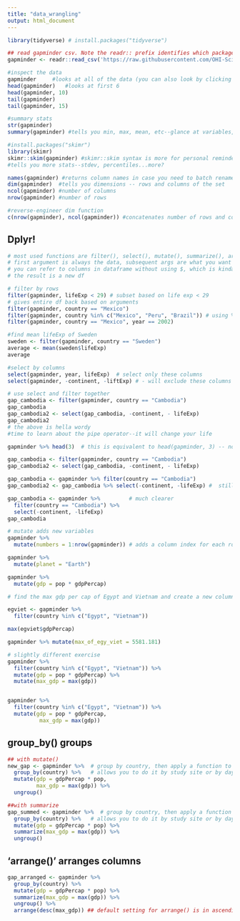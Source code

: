 ```yaml
---
title: "data_wrangling"
output: html_document
---
```


```r
library(tidyverse) # install.packages("tidyverse")
```

```r
## read gapminder csv. Note the readr:: prefix identifies which package it's in
gapminder <- readr::read_csv('https://raw.githubusercontent.com/OHI-Science/data-science-training/master/data/gapminder.csv')

#inspect the data
gapminder     #looks at all of the data (you can also look by clicking in global envt)
head(gapminder)   #looks at first 6
head(gapminder, 10)
tail(gapminder)
tail(gapminder, 15)

#summary stats
str(gapminder)
summary(gapminder) #tells you min, max, mean, etc--glance at variables, not really useful if not numeric

#install.packages("skimr")
library(skimr)
skimr::skim(gapminder) #skimr::skim syntax is more for personal reminder 
#tells you more stats--stdev, percentiles...more?

names(gapminder) #returns column names in case you need to batch rename them
dim(gapminder)  #tells you dimensions -- rows and columns of the set
ncol(gapminder) #number of columns
nrow(gapminder) #number of rows

#reverse-engineer dim function
c(nrow(gapminder), ncol(gapminder)) #concatenates number of rows and columns

```

## Dplyr!

```r
# most used functions are filter(), select(), mutate(), summarize(), arrange()
# first argument is always the data, subsequent args are what you want to do with it
# you can refer to columns in dataframe without using $, which is kinda messy (but I like it!)
# the result is a new df

# filter by rows
filter(gapminder, lifeExp < 29) # subset based on life exp < 29
# gives entire df back based on arguments
filter(gapminder, country == "Mexico")
filter(gapminder, country %in% c("Mexico", "Peru", "Brazil")) # using %in% allows filter() to search more than one argument/return a list
filter(gapminder, country == "Mexico", year == 2002)

#find mean lifeExp of Sweden
sweden <- filter(gapminder, country == "Sweden")
average <- mean(sweden$lifeExp)
average
```

```r
#select by columns
select(gapminder, year, lifeExp)  # select only these columns
select(gapminder, -continent, -liftExp) # - will exclude these columns

# use select and filter together
gap_cambodia <- filter(gapminder, country == "Cambodia")
gap_cambodia
gap_cambodia2 <- select(gap_cambodia, -continent, - lifeExp)
gap_cambodia2
# the above is hella wordy
#time to learn about the pipe operator--it will change your life
```


```r
gapminder %>% head(3)  # this is equivalent to head(gapminder, 3) -- not super impressive

gap_cambodia <- filter(gapminder, country == "Cambodia")
gap_cambodia2 <- select(gap_cambodia, -continent, - lifeExp)

gap_cambodia <- gapminder %>% filter(country == "Cambodia")
gap_cambodia2 <- gap_cambodia %>% select(-continent, -lifeExp) #  still wordy

gap_cambodia <- gapminder %>%         # much clearer
  filter(country == "Cambodia") %>%
  select(-continent, -lifeExp)
gap_cambodia

```


```r
# mutate adds new variables
gapminder %>% 
  mutate(numbers = 1:nrow(gapminder)) # adds a column index for each row

gapminder %>% 
  mutate(planet = "Earth")

gapminder %>% 
  mutate(gdp = pop * gdpPercap)
```

```r
# find the max gdp per cap of Egypt and Vietnam and create a new column

egviet <- gapminder %>% 
  filter(country %in% c("Egypt", "Vietnam"))

max(egviet$gdpPercap)

gapminder %>% mutate(max_of_egy_viet = 5581.181)

# slightly different exercise
gapminder %>% 
  filter(country %in% c("Egypt", "Vietnam")) %>% 
  mutate(gdp = pop * gdpPercap) %>% 
  mutate(max_gdp = max(gdp))


gapminder %>% 
  filter(country %in% c("Egypt", "Vietnam")) %>% 
  mutate(gdp = pop * gdpPercap, 
          max_gdp = max(gdp))
```

## group_by() groups

```r
## with mutate()
new_gap <- gapminder %>%  # group by country, then apply a function to those groups, then ungroup
  group_by(country) %>%   # allows you to do it by study site or by day or something
  mutate(gdp = gdpPercap * pop,
         max_gdp = max(gdp)) %>% 
  ungroup()

##with summarize
gap_summed <- gapminder %>%  # group by country, then apply a function to those groups, then ungroup
  group_by(country) %>%   # allows you to do it by study site or by day or something
  mutate(gdp = gdpPercap * pop) %>% 
  summarize(max_gdp = max(gdp)) %>% 
  ungroup()
```

## 'arrange()' arranges columns
```r
gap_arranged <- gapminder %>%  
  group_by(country) %>%   
  mutate(gdp = gdpPercap * pop) %>% 
  summarize(max_gdp = max(gdp)) %>% 
  ungroup() %>% 
  arrange(desc(max_gdp)) ## default setting for arrange() is in ascending order--desc() flips it

```














